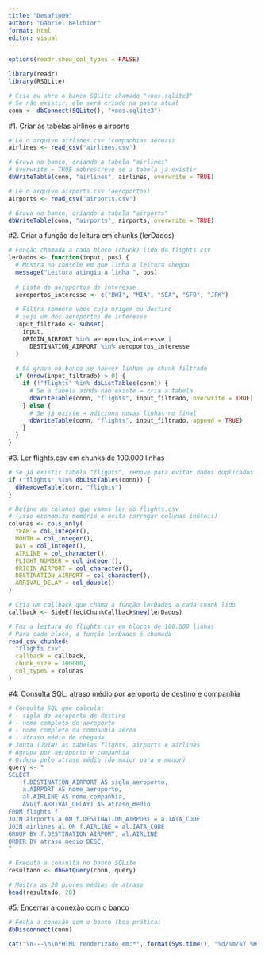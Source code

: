 ---
title: "Desafio09"
author: "Gabriel Belchior"
format: html
editor: visual
---

```{r}
options(readr.show_col_types = FALSE)
```


```{r}
library(readr)
library(RSQLite)

```

```{r}

# Cria ou abre o banco SQLite chamado "voos.sqlite3"
# Se não existir, ele será criado na pasta atual
conn <- dbConnect(SQLite(), "voos.sqlite3")
```


#1. Criar as tabelas airlines e airports
```{r}
# Lê o arquivo airlines.csv (companhias aéreas)
airlines <- read_csv("airlines.csv")

# Grava no banco, criando a tabela "airlines"
# overwrite = TRUE sobrescreve se a tabela já existir
dbWriteTable(conn, "airlines", airlines, overwrite = TRUE)

# Lê o arquivo airports.csv (aeroportos)
airports <- read_csv("airports.csv")

# Grava no banco, criando a tabela "airports"
dbWriteTable(conn, "airports", airports, overwrite = TRUE)
```

#2. Criar a função de leitura em chunks (lerDados)
```{r}
# Função chamada a cada bloco (chunk) lido do flights.csv
lerDados <- function(input, pos) {
  # Mostra no console em que linha a leitura chegou
  message("Leitura atingiu a linha ", pos)
  
  # Lista de aeroportos de interesse
  aeroportos_interesse <- c("BWI", "MIA", "SEA", "SFO", "JFK")
  
  # Filtra somente voos cuja origem ou destino
  # seja um dos aeroportos de interesse
  input_filtrado <- subset(
    input,
    ORIGIN_AIRPORT %in% aeroportos_interesse |
      DESTINATION_AIRPORT %in% aeroportos_interesse
  )
  
  # Só grava no banco se houver linhas no chunk filtrado
  if (nrow(input_filtrado) > 0) {
    if (!"flights" %in% dbListTables(conn)) {
      # Se a tabela ainda não existe → cria a tabela
      dbWriteTable(conn, "flights", input_filtrado, overwrite = TRUE)
    } else {
      # Se já existe → adiciona novas linhas no final
      dbWriteTable(conn, "flights", input_filtrado, append = TRUE)
    }
  }
}
```
#3. Ler flights.csv em chunks de 100.000 linhas
```{r}
# Se já existir tabela "flights", remove para evitar dados duplicados
if ("flights" %in% dbListTables(conn)) {
  dbRemoveTable(conn, "flights")
}

# Define as colunas que vamos ler do flights.csv
# (isso economiza memória e evita carregar colunas inúteis)
colunas <- cols_only(
  YEAR = col_integer(),
  MONTH = col_integer(),
  DAY = col_integer(),
  AIRLINE = col_character(),
  FLIGHT_NUMBER = col_integer(),
  ORIGIN_AIRPORT = col_character(),
  DESTINATION_AIRPORT = col_character(),
  ARRIVAL_DELAY = col_double()
)

# Cria um callback que chama a função lerDados a cada chunk lido
callback <- SideEffectChunkCallback$new(lerDados)

# Faz a leitura do flights.csv em blocos de 100.000 linhas
# Para cada bloco, a função lerDados é chamada
read_csv_chunked(
  "flights.csv",
  callback = callback,
  chunk_size = 100000,
  col_types = colunas
)
```

#4. Consulta SQL: atraso médio por aeroporto de destino e companhia
```{r}
# Consulta SQL que calcula:
# - sigla do aeroporto de destino
# - nome completo do aeroporto
# - nome completo da companhia aérea
# - atraso médio de chegada
# Junta (JOIN) as tabelas flights, airports e airlines
# Agrupa por aeroporto e companhia
# Ordena pelo atraso médio (do maior para o menor)
query <- "
SELECT 
    f.DESTINATION_AIRPORT AS sigla_aeroporto,
    a.AIRPORT AS nome_aeroporto,
    al.AIRLINE AS nome_companhia,
    AVG(f.ARRIVAL_DELAY) AS atraso_medio
FROM flights f
JOIN airports a ON f.DESTINATION_AIRPORT = a.IATA_CODE
JOIN airlines al ON f.AIRLINE = al.IATA_CODE
GROUP BY f.DESTINATION_AIRPORT, al.AIRLINE
ORDER BY atraso_medio DESC;
"

# Executa a consulta no banco SQLite
resultado <- dbGetQuery(conn, query)

# Mostra as 20 piores médias de atraso
head(resultado, 20)
```

#5. Encerrar a conexão com o banco
```{r}
# Fecha a conexão com o banco (boa prática)
dbDisconnect(conn)
```

```{r}

cat("\n---\n\n*HTML renderizado em:*", format(Sys.time(), "%d/%m/%Y %H:%M:%S"), "\n")
```

